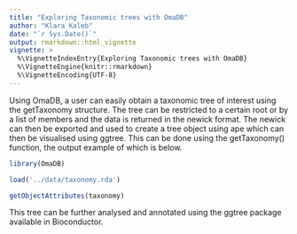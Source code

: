 ```yaml
---
title: "Exploring Taxonomic trees with OmaDB"
author: "Klara Kaleb"
date: "`r Sys.Date()`"
output: rmarkdown::html_vignette
vignette: >
  %\VignetteIndexEntry{Exploring Taxonomic trees with OmaDB}
  %\VignetteEngine{knitr::rmarkdown}
  %\VignetteEncoding{UTF-8}
---
```


Using OmaDB, a user can easily obtain a taxonomic tree of interest using the getTaxonomy structure. The tree can be restricted to a certain root or by a list of members and the data is returned in the newick format. The newick can then be exported and used to create a tree object using ape which can then be visualised using ggtree. This can be done using the getTaxonomy() function, the output example of which is below.


```r
library(OmaDB)

load('../data/taxonomy.rda')

getObjectAttributes(taxonomy)


```

This tree can be further analysed and annotated using the ggtree package available in Bioconductor. 

